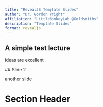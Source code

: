 ```yaml
---
title: "RevealJS Template Slides"
author: "Dr. Gordon Wright"
affiliation: "LittleMonkeyLab @Goldsmiths"
description: "Template Slides"
format: revealjs
---
```


## A simple test lecture

ideas are excellent

## Slide 2

another slide

# Section Header
